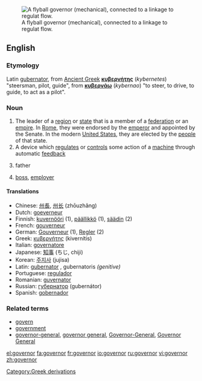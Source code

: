[[Image:Centrifugal governor.png|thumb|right|A flyball governor (mechanical), connected to a linkage to regulat flow.]]
==English==
===Etymology===
[[Category:Greek derivations]]
Latin [[gubernator]], from [[Ancient Greek]] '''[[κυβερνήτης]]''' (''kybernetes'') "steersman, pilot, guide", from '''[[κυβερνάω]]''' (''kybernao'') "to steer, to drive, to guide, to act as a pilot".

===Noun===
{{en-noun}}

#The leader of a [[region]] or [[state]] that is a member of a [[federation]] or an [[empire]].  In [[Roman Empire|Rome]], they were endorsed by the [[emperor]] and appointed by the Senate.  In the modern [[United States]], they are elected by the [[people]] of that state.
#A device which [[regulate]]s or [[control]]s some action of a [[machine]] through automatic [[feedback]]
#{{informal}} father
#{{informal}} [[boss]], [[employer]]

====Translations====
*Chinese: [[州長]], [[州长]] (zhōuzhǎng)
*Dutch: [[goeverneur]] {{m}}
*Finnish: [[kuvernööri]] (1), [[päällikkö]] (1), [[säädin]] (2)
*French: [[gouverneur]] {{m}}
*German: [[Gouverneur]] {{m}} (1), [[Regler]] {{m}} (2)
*Greek: [[κυβερνήτης]] (kivernítis) {{m}}
*Italian: [[governatore]] {{m}}
*Japanese: [[知事]] (ちじ, chiji)
*Korean: [[주지사]] (jujisa)
*Latin: [[gubernator]] {{m}}, gubernatoris ''(genitive)''
*Portuguese: [[regulador]] {{m}}
*Romanian: [[guvernator]] {{m}}
*Russian: [[губернатор]] (gubernátor) {{m}}
*Spanish: [[gobernador]] {{m}}

===Related terms===
*[[govern]]
*[[government]]
*[[governor-general]], [[governor general]], [[Governor-General]], [[Governor General]]

[[el:governor]]
[[fa:governor]]
[[fr:governor]]
[[io:governor]]
[[ru:governor]]
[[vi:governor]]
[[zh:governor]]